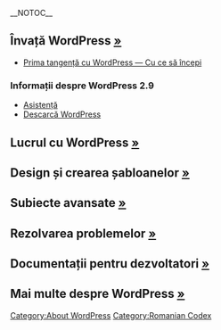 {{Languages|
{{en}}
{{ar}}
{{bg}}
{{de}}
{{es}}
{{fi}}
{{fr}}
{{he}}
{{hu}}
{{id}}
{{it}}
{{ja/top}}
{{ka}}
{{ko}}
{{nl}}
{{pl}}
{{pt}}
{{pt-br}} 
{{ru}}
{{ro}}
{{sk}}
{{sl}}
{{sq}}
{{sv}}
{{th}}
{{tr}}
{{vi}}
{{zh-hans}}
{{zh-tw}}
}}

__NOTOC__
<!--MAIN LINKS-->
<!--
WordPress.org

    * Pagina proiectului
    * Galerie
    * Extinde
    * Despre
    * Documentație
    * Juranlul de bord
    * Asistență
    * Hosting
    * Descarcă


http://ro.wordpress.org/ http://wordpress.org/showcase/ http://wordpress.org/extend/ http://ro.wordpress.org/despre/ codex.wordpress.org/ro:Codex-ul_în_Română http://ro.forums.wordpress.org/ http://wordpress.org/hosting/ http://ro.wordpress.org/releases/-->
<!--GETTING STARTED WITH WORDPRESS-->
==Învață WordPress [[Getting Started with WordPress|&raquo;]]==

* [[Prima tangență cu WordPress — Cu ce să începi]]
<!-- TODO: Tradu
* [[Getting Started with WordPress#Installation|Installation]]
* [[Getting Started with WordPress#Installation Troubleshooting and Help|Installation Help]]
* [[Upgrading WordPress]]
* [[WordPress in Your Language]]
* [[Getting_Started_with_WordPress#Posting_in_WordPress|Posting in WordPress]]
* [[Getting_Started_with_WordPress#WordPress_for_Beginners|WordPress for Beginners]]
* [[WordPress Lessons]]
* [[Getting_Started_with_WordPress#File_and_Plugin_Management|File and Plugin Management]]
* [[Plugins|WordPress Plugins]]
* [[FAQ New To WordPress|FAQ New To WordPress]]
-->
<!--WordPress 2.9 Information-->
===Informații despre WordPress 2.9===

<!-- TODO: Tradu
* [[Installing WordPress]]
* [[Upgrading WordPress]]
-->
* [http://ro.forums.wordpress.org/ Asistență]
* [http://ro.wordpress.org/releases/ Descarcă WordPress]

<!--WORKING WITH WORDPRESS-->

==Lucrul cu WordPress [[Working with WordPress|&raquo;]]==
<!-- TODO: Tradu
* [[Working with WordPress]]
* [[Working_with_WordPress#WordPress_Features|WordPress Features]]
* [[Working_with_WordPress#User_and_Author_Features|User and Author Features]]
* [[Working_with_WordPress#Administration_Features|Administration Features]]
* [[Using Themes]]
* [[Working_with_WordPress#Site_Development|Site Development]]
* [[Using Permalinks]]
* [[Plugins|WordPress Plugins]]
* [[Pages|Creating and Using Pages]]
* [[WordPress Backups|WordPress Backup]]
* [[Working_with_WordPress#Fighting_Comment_Spam|Fighting Comment Spam]]
* [[Working_with_WordPress#International_Features|International Features]]
* [[FAQ Working with WordPress|FAQ Working with WordPress]]
* [[FAQ Using WordPress|FAQ Using WordPress]]
-->
<!--BLOG DESIGN AND LAYOUT-->

==Design și crearea șabloanelor [[Blog Design and Layout|&raquo;]]==
<!-- TODO: Tradu
* [[Blog Design and Layout]]
* [[Blog_Design_and_Layout#Basics_of_WordPress_Site_Design|WordPress Site Design Basics]]
* [[Blog_Design_and_Layout#WordPress_and_CSS|WordPress and CSS]]
* [[Blog_Design_and_Layout#Themes_and_Templates|Themes and Templates]]
* [[Using Themes]]
* [http://wordpress.org/extend/themes/ WordPress Theme List]
* [[Blog_Design_and_Layout#WordPress_Layout_and_Content|WordPress Layout and Content]]
* [[Know_Your_Sources#CSS|CSS Resources]]
* [[Stepping Into Template Tags]]
* [[Template Tags]]
* [[Templates|Template Files]]
* [[WordPress_Lessons#Designing_Your_WordPress_Site|Lessons: Designing Your WordPress Site]]
* [[CSS_Troubleshooting|CSS Troubleshooting]]
* [[Blog_Design_and_Layout#Frequently_Requested_Design_Help|More Design Help]]
* [[FAQ Layout and Design|FAQ Themes, Layout and Design]]
-->
<!--ADVANCED TOPICS-->

==Subiecte avansate [[Advanced Topics|&raquo;]]==
<!-- TODO: Tradu
* [[Advanced Topics|WordPress Advanced Topics]]
* [[Advanced_Topics#WordPress_Advanced_Techniques|WordPress Advanced Techniques]]
* [[Moving WordPress]]
* [[Importing Content]]
* [[WPMU|WordPress MU]]
* [[Backing Up Your Database]]
* [[Backing Up Your WordPress Files]]
* [[The_Loop|The WordPress Loop]]
* [[The Loop in Action]]
* [[Advanced_Topics#WordPress_Plugins_and_Customization|Plugins and Customization]]
* [[Using Permalinks]]
* [[Podcasting]]
* [[Advanced_Topics#Server_and_Database_Information|Server and Database Information]]
* [[Advanced_Topics#Help_Improve_WordPress|Help Improve WordPress]]
* [[FAQ Advanced Topics|FAQ Advanced Topics]]
-->
<!--TROUBLESHOOTING-->

==Rezolvarea problemelor [[Troubleshooting|&raquo;]]==
<!-- TODO: Tradu
* [[Troubleshooting|Troubleshooting WordPress]]
* [[Troubleshooting#Finding_Answers|Finding Answers]]
* [[Using the Support Forums]]
* [[Troubleshooting#Installation_Problems|Installation Troubleshooting]]
* [[Troubleshooting#Comment_Spam|Comment Spam]]
* [[Troubleshooting#Installation_Problems|Moving from Another Source]]
* [[Troubleshooting#Design_and_Layout_Troubleshooting|Design and Layout Troubleshooting]]
* [[Troubleshooting#Solving_Common_Problems|Solving Common Problems]]
* [[FAQ|FAQ - Frequently Asked Questions]]
* [[FAQ About WordPress|FAQ About WordPress]]
* [[FAQ Installation|FAQ Installation]] 
* [[FAQ My site was hacked|FAQ Help! My site has been hacked!]] 
* [[FAQ New To WordPress|FAQ New To WordPress]] 
* [[FAQ Working with WordPress|FAQ Working with WordPress]] 
* [[FAQ Layout and Design|FAQ Themes, Layout and Design]] 
* [[FAQ Using WordPress|FAQ Using WordPress]]
* [[FAQ Advanced Topics|FAQ Advanced Topics]]
* [[FAQ Troubleshooting|FAQ Troubleshooting]]
* [[FAQ Developer Documentation|FAQ Developer Documentation]] 
* [[FAQ Codex|FAQ Codex]]
-->
<!--DEVELOPER DOCUMENTATION-->

==Documentații pentru dezvoltatori [[Developer Documentation|&raquo;]]==
<!-- TODO: Tradu
* [[Database Description]]
* [[Contributing_to_WordPress#Development_and_Testing|Contributing to WordPress]]
* [[Developer Documentation|WordPress Developer Documentation]]
* [[FAQ Developer Documentation]] 
* [[Function Reference]]
* [[Hacking WordPress]]
* [[Inline Documentation]]
* [[Option Reference]]
* [[Plugin API]]
* [[Submitting Bugs]]
* [[Theme Development]]
* [http://wordpress.org/download/svn/ Using Subversion]
* [[WordPress Coding Standards]] 
* [[WordPress Cookies]] 
* [[Writing a Plugin]]
* [[WPMU|WordPress MU]]
-->
<!--ABOUT WORDPRESS-->

==Mai multe despre WordPress [[About WordPress|&raquo;]]==
<!-- TODO: Tradu
* [[About WordPress#About_WordPress|Information About WordPress]]
* [[WordPress Features]]
* [[WordPress Versions]] ([[Version_2.0|2.0]], [[Version_2.1|2.1]], [[Version_2.2|2.2]], [[Version_2.3|2.3]], [[Version_2.5|2.5]], [[Version_2.6|2.6]], [[Version_2.7|2.7]], [[Version_2.8|2.8]], [[Version_2.9|2.9]])
* [[WordPress Semantics]]
* [[About WordPress#About_Blogging|About Blogging]]
* [[FAQ About WordPress|FAQ About WordPress]]
* [[Glossary]]
* [[Contributing to WordPress]]
* [[Support_Forum_Volunteers|Become a WordPress Support Forum Volunteer]]
* [[Codex:About|About the WordPress Codex]]
* [[About WordPress#Codex_Administration|WordPress Codex Administration]]
* [[Codex:Guidelines|Codex Guidelines]]
* [[Documentation team|WordPress Documentation Team]]
* [[Codex:Contributing|Volunteers Needed for Codex Documentation]]
-->
{{Browsebar}}


[[Category:About WordPress]]
[[Category:Romanian Codex]]